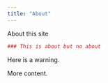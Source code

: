 ```yaml
---
title: "About"
---
```


About this site

```r
### This is about but no about
```

::::: {#special .sidebar}

::: {.warning}
Here is a warning.
:::

More content.
:::::